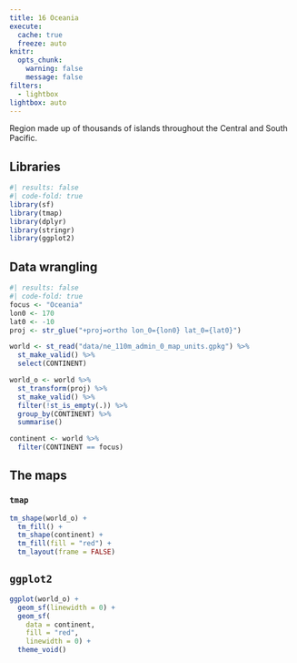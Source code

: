 ```yaml
---
title: 16 Oceania
execute: 
  cache: true
  freeze: auto
knitr:
  opts_chunk: 
    warning: false
    message: false
filters:
  - lightbox
lightbox: auto
---
```


Region made up of thousands of islands throughout the Central and South Pacific.

## Libraries
```r
#| results: false
#| code-fold: true
library(sf)
library(tmap)
library(dplyr)
library(stringr)
library(ggplot2)
```

## Data wrangling
```r
#| results: false
#| code-fold: true
focus <- "Oceania"
lon0 <- 170
lat0 <- -10
proj <- str_glue("+proj=ortho lon_0={lon0} lat_0={lat0}")

world <- st_read("data/ne_110m_admin_0_map_units.gpkg") %>%
  st_make_valid() %>%
  select(CONTINENT)

world_o <- world %>%
  st_transform(proj) %>%
  st_make_valid() %>%
  filter(!st_is_empty(.)) %>%
  group_by(CONTINENT) %>%
  summarise() 

continent <- world %>%
  filter(CONTINENT == focus)
```

## The maps
### `tmap`
```r
tm_shape(world_o) +
  tm_fill() + 
  tm_shape(continent) +
  tm_fill(fill = "red") +
  tm_layout(frame = FALSE)
```

## `ggplot2`
```r
ggplot(world_o) +
  geom_sf(linewidth = 0) +
  geom_sf(
    data = continent, 
    fill = "red", 
    linewidth = 0) +
  theme_void()
```